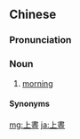 {{also|上昼}}
==Chinese==
{{zh-forms|s=上昼}}

===Pronunciation===
{{zh-pron
|m=shàngzhòu
|c=soeng6 zau3
|g=song5 'jiu4
|h=pfs=song-chu
|md=siông-dáu
|w=3zaan tseu
|x=shan5 zhou4
|cat=n
}}

===Noun===
{{zh-noun}}

# {{lb|zh|dialectal}} [[morning]]

====Synonyms====
{{zh-dial|上午}}

[[mg:上晝]]
[[ja:上晝]]